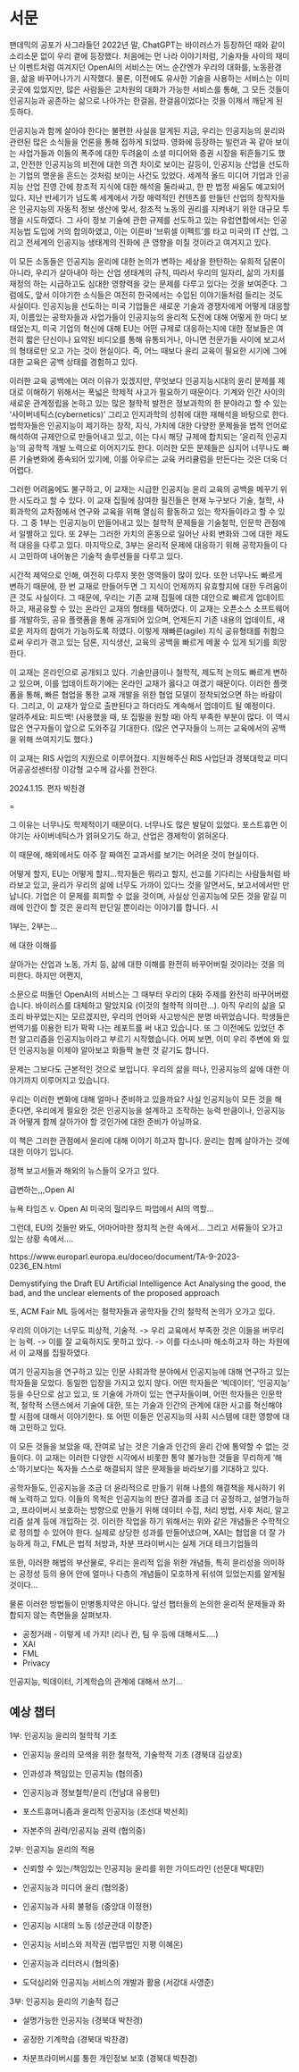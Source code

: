 # 서문 {.unnumbered}

팬데믹의 공포가 사그라들던 2022년 말, ChatGPT는 바이러스가 등장하던 때와 같이 소리소문 없이 우리 곁에 등장했다. 처음에는 먼 나라 이야기처럼, 기술자들 사이의 재미난 이벤트처럼 여겨지던 OpenAI의 서비스는 어느 순간엔가 우리의 대화를, 노동환경을, 삶을 바꾸어나가기 시작했다. 물론, 이전에도 유사한 기술을 사용하는 서비스는 이미 곳곳에 있었지만, 많은 사람들은 고차원의 대화가 가능한 서비스를 통해, 그 모든 것들이 인공지능과 공존하는 삶으로 나아가는 한걸음, 한걸음이었다는 것을 이제서 깨닫게 된 듯하다.    

인공지능과 함께 살아야 한다는 불편한 사실을 알게된 지금, 우리는 인공지능의 윤리와 관련된 많은 소식들을 언론을 통해 접하게 되었따. 영화에 등장하는 빌런과 꼭 같아 보이는 사업가들과 이들의 폭주에 대한 두려움이 소셜 미디어와 증권 시장을 뒤흔들기도 했고, 안전한 인공지능의 비전에 대한 의견 차이로 보이는 갈등이, 인공지능 산업을 선도하는 기업의 명운을 흔드는 것처럼 보이는 사건도 있었다. 세계적 올드 미디어 기업과 인공지능 산업 진영 간에 창조적 지식에 대한 해석을 둘라싸고, 한 판 법정 싸움도 예고되어 있다. 지난 반세기가 넘도록 세계에서 가장 매력적인 컨텐츠를 만들던 산업의 창작자들은 인공지능의 자동적 정보 생산에 맞서, 창조적 노동의 권리를 지켜내기 위한 대규모 투쟁을 시도하였다. 그 사이 정보 기술에 관한 규제를 선도하고 있는 유럽연합에서는 인공지능법 도입에 거의 합의하였고, 이는 이른바 '브뤼셀 이펙트'를 타고 미국의 IT 산업, 그리고 전세계의 인공지능 생태계의 진화에 큰 영향을 미칠 것이라고 여겨지고 있다.  

이 모든 소동들은 인공지능 윤리에 대한 논의가 변하는 세상을 한탄하는 유희적 담론이 아니라, 우리가 살아내야 하는 산업 생태계의 규칙, 따라서 우리의 일자리, 삶의 가치를 재정의 하는 시급하고도 심대한 영향력을 갖는 문제를 다루고 있다는 것을 보여준다. 그럼에도, 앞서 이야기한 소식들은 여전히 한국에서는 수입된 이야기들처럼 들리는 것도 사실이다. 인공지능을 선도하는 미국 기업들은 새로운 기술과 경쟁자에게 어떻게 대응할지, 이름있는 공학자들과 사업가들이 인공지능의 윤리적 도전에 대해 어떻게 한 마디 보태었는지, 미국 기업의 혁신에 대해 EU는 어떤 규제로 대응하는지에 대한 정보들은 여전히 짧은 단신이나 요약된 비디오를 통해 유통되거나, 아니면 전문가들 사이에 보고서의 형태로만 오고 가는 것이 현실이다. 즉, 어느 때보다 윤리 교육이 필요한 시기에 그에 대한 교육은 공백 상태를 경험하고 있다.

이러한 교육 공백에는 여러 이유가 있겠지만, 무엇보다 인공지능시대의 윤리 문제를 제대로 이해하기 위해서는 폭넓은 학제적 사고가 필요하기 때문이다. 기계와 인간 사이의 새로운 관계정립을 논하고 있는 많은 철학적 발전은 정보과학의 한 분야라고 할 수 있는 '사이버네틱스(cybernetics)' 그리고 인지과학의 성취에 대한 재해석을 바탕으로 한다. 법학자들은 인공지능이 제기하는 창작, 지식, 가치에 대한 다양한 문제들을 법적 언어로 해석하여 규제안으로 만들어내고 있고, 이는 다시 해당 규제에 합치되는 '윤리적 인공지능'의 공학적 개발 노력으로 이어지기도 한다. 이러한 모든 문제들은 심지어 너무나도 빠른 기술변화에 종속되어 있기에, 이를 아우르는 교육 커리큘럼을 만든다는 것은 더욱 더 어렵다.

그러한 어려움에도 불구하고, 이 교재는 시급한 인공지능 윤리 교육의 공백을 메꾸기 위한 시도라고 할 수 있다. 이 교재 집필에 참여한 필진들은 현재 누구보다 기술, 철학, 사회과학의 교차점에서 연구와 교육을 위해 열심히 활동하고 있는 학자들이라고 할 수 있다. 그 중 1부는 인공지능이 만들어내고 있는 철학적 문제들을 기술철학, 인문학 관점에서 일별하고 있다. 또 2부는 그러한 가치의 혼동으로 일어난 사회 변화와 그에 대한 제도적 대응을 다루고 있다. 마지막으로, 3부는 윤리적 문제에 대응하기 위해 공학자들이 다시 고민하여 내어놓은 기술적 솔루션들을 다루고 있다. 

시간적 제약으로 인해, 여전히 다루지 못한 영역들이 많이 있다. 또한 너무나도 빠르게 변하기 때문에, 한 번 교재로 만들어두면 그 지식이 언제까지 유효할지에 대한 두려움이 큰 것도 사실이다. 그 때문에, 우리는 기존 교재 집필에 대한 대안으로 빠르게 업데이트하고, 재공유할 수 있는 온라인 교재의 형태를 택하였다. 이 교재는 오픈소스 소프트웨어를 개발하듯, 공유 플랫폼을 통해 공개되어 있으며, 언제든지 기존 내용의 업데이트, 새로운 저자의 참여가 가능하도록 하였다. 이렇게 재빠른(agile) 지식 공유형태를 취함으로써 우리가 겪고 있는 담론, 지식생산, 교육의 공백을 빠르게 메꿀 수 있게 되기를 희망한다. 

이 교재는 온라인으로 공개되고 있다. 기술만큼이나 철학적, 제도적 논의도 빠르게 변하고 있으며, 이를 업데이트하기에는 온라인 교재가 옳다고 여겼기 때문이다. 이러한 플랫폼을 통해, 빠른 협업을 통한 교재 개발을 위한 협업 모델이 정착되었으면 하는 바람이다. 그리고, 이 교재가 앞으로 출판된다고 하더라도 계속해서 업데이트 될 예정이다.   
알려주세요: 피드백! (사용했을 때, 또 집필을 원할 때)
아직 부족한 부분이 많다. 이 역시 많은 연구자들이 앞으로 도와주길 기대한다. (많은 연구자들이 느끼는 교육에서의 공백을 위해 쓰여지기도 했다.)

이 교재는 RIS 사업의 지원으로 이루어졌다. 지원해주신 RIS 사업단과 경북대학교 미디어공공성센터장 이강형 교수께 감사를 전한다.


2024.1.15.
편자 박찬경




=


그 이유는 너무나도 학제적이기 때문이다. 너무나도 많은 발달이 있었다. 포스트휴먼 이야기는 사이버네틱스가 얽혀오기도 하고, 산업은 경제학이 얽혀온다. 

이 때문에, 해외에서도 아주 잘 짜여진 교과서를 보기는 어려운 것이 현실이다. 

어떻게 할지, EU는 어떻게 할지...학자들은 뭐라고 할지, 선고를 기다리는 사람들처럼 바라보고 있고, 윤리가 우리의 삶에 너무도 가까이 있다느 것을 알면서도, 보고서에서만 만납니다.
기업은 이 문제를 회피할 수 없을 것이며, 사실상 인공지능에 모든 것을 맡길 미래에 인간이 할 것은 윤리적 판단일 뿐이라는 이야기를 합니다.  시

1부는, 2부는... 


에 대한 이해를 

살아가는 산업과 노동, 가치 등, 삶에 대한 이해를 완전히 바꾸어버릴 것이라는 것을 의미한다. 
하지만 어쩐지, 

소문으로 떠돌던 OpenAI의 서비스는 그 때부터 우리의 대화 주제를 완전히 바꾸어버렸습니다. 바이러스를 대체하고 말았지요 (이것의 철학적 의미란...). 아직 우리의 삶을 모조리 바꾸었는지는 모르겠지만, 우리의 언어와 사고방식은 분명 바뀌었습니다. 학생들은 번역기를 이용한 티가 팍팍 나는 레포트를 써 내고 있습니다. 또 그 이전에도 있었던 추천 알고리즘을 인공지능이라고 부르기 시작했습니다. 어찌 보면, 이미 우리 주변에 와 있던 인공지능을 이제야 알아보고 화들짝 놀란 것 같기도 합니다.   





문제는 그보다도 근본적인 것으로 보입니다. 우리의 삶을 떠나, 인공지능의 삶에 대한 이야기까지 이루어지고 있습니다.

우리는 이러한 변화에 대해 얼마나 준비하고 있을까요?
사실 인공지능이 모든 것을 해 준다면, 우리에게 필요한 것은 인공지능을 설계하고 조작하는 능력 만큼이나, 인공지능과 어떻게 함께 살아가야 할 것인가에 대한 준비가 아닐까요. 

이 책은 그러한 관점에서 윤리에 대해 이야기 하고자 합니다. 윤리는 함께 살아가는 것에 대한 이야기 입니다.




정책 보고서들과 해외의 뉴스들이 오가고 있다. 

급변하는,,,Open AI 

뉴욕 타임즈 v. Open AI
미국의 헐리우드 파업에서 AI의 역할...

그런데, EU의 것들만 봐도, 어마어마한 정치적 논란 속에서... 그리고 서류들이 오가고 있는 상황 속에서....

https://www.europarl.europa.eu/doceo/document/TA-9-2023-0236_EN.html

Demystifying the Draft EU Artificial Intelligence Act
Analysing the good, the bad, and the unclear elements of the proposed approach


또, ACM Fair ML 등에서는 철학자들과 공학자들 간의 철학적 논의가 오가고 있다. 


우리의 이야기는 너무도 피상적, 기술적.
-> 우리 교육에서 부족한 것은 이들을 버무리는 능력. 
-> 이를 잘 교육하지도 못하고 있다. -> 이를 다소나마 해소하고자 하는 차원에서 이 교재를 집필하였다. 


여기 인공지능을 연구하고 있는 인문 사회과학 분야에서 인공지능에 대해 연구하고 있는 학자들을 모았다. 동일한 입장을 가지고 있지 않다. 
어떤 학자들은 '빅데이터', '인공지능' 등을 수단으로 삼고 있고, 또 기술에 가까이 있는 연구자들이며, 
어떤 학자들은 인문학적, 철학적 스탠스에서 기술에 대한, 또는 기술과 인간의 관계에 대한 사고를 혁신해야 할 시점에 대해서 이야기한다. 
또 어떤 이들은 인공지능의 사회 시스템에 대한 영향에 대해 고민하고 있다.

이 모든 것들을 보았을 때, 잔여로 남는 것은 기술과 인간의 윤리 간에 통약할 수 없는 것들이다. 이 교재는 이러한 다양한 시각에서 비롯한 통약 불가능한 것들을 무리하게 '해소'하기보다는 독자들 스스로 해결되지 않은 문제들을 바라보기를 기대하고 있다. 







공학자들도, 인공지능을 조금 더 윤리적으로 만들기 위해 나름의 해결책을 제시하기 위해 노력하고 있다. 이들의 목적은 인공지능의 판단 결과를 조금 더 공정하고, 설명가능하고, 프라이버시 보호하는 방향으로 만들기 위해 데이터 수집, 처리 방법, 사후 처리, 알고리즘 설계 등에 개입하는 것. 이러한 작업을 하기 위해서는 위와 같은 개념들은 수학적으로 정의할 수 있어야 한다.
실제로 상당한 성과를 만들어냈으며, XAI는 협업을 더 잘 가능하게 하고, FML은 법적 처방과, 차분 프라이버시는 실제 거대 테크기업들의 

또한, 이러한 해법의 부산물로, 우리는 윤리적 입을 위한 개념들, 특히 윤리성을 의미하는 공정성 등의 용어 안에 얼마나 다층의 개념들이 모호하게 뒤섞여 있었는지를 알게될 것이다...

물론 이러한 방법들이 만병통치약은 아니다. 앞선 챕터들의 논의한 윤리적 문제들과 화합되지 않는 측면들을 살펴보자. 

- 공정거래 - 이렇게 네 가지! (리나 칸, 팀 우 등에 대해서도....)
- XAI
- FML
- Privacy





인공지능, 빅데이터, 기계학습의 관계에 대해서 쓰기...



## 예상 챕터

1부: 인공지능 윤리의 철학적 기초

- 인공지능 윤리의 모색을 위한 철학적, 기술학적 기초 (경북대 김상호)

- 인과성과 책임있는 인공지능 (협의중)

- 인공지능과 정보철학/윤리 (전남대 유용민)

- 포스트휴머니즘과 윤리적 인공지능 (조선대 박선희)

- 자본주의 권력/인공지능 권력 (협의중)



2부: 인공지능 윤리의 적용

- 신뢰할 수 있는/책임있는 인공지능 윤리를 위한 가이드라인 (선문대 박대민)

- 인공지능과 미디어 윤리 (협의중)

- 인공지능과 사회 불평등 (중앙대 이정현)

- 인공지능 시대의 노동 (성균관대 이창준)

- 인공지능 서비스와 저작권 (법무법인 지평 이혜온)

- 인공지능과 리터러시 (협의중)

- 도덕심리와 인공지능 서비스의 개발과 활용 (서강대 사영준)



3부: 인공지능 윤리의 기술적 접근

- 설명가능한 인공지능 (경북대 박찬경)

- 공정한 기계학습 (경북대 박찬경)

- 차분프라이버시를 통한 개인정보 보호 (경북대 박찬경)


